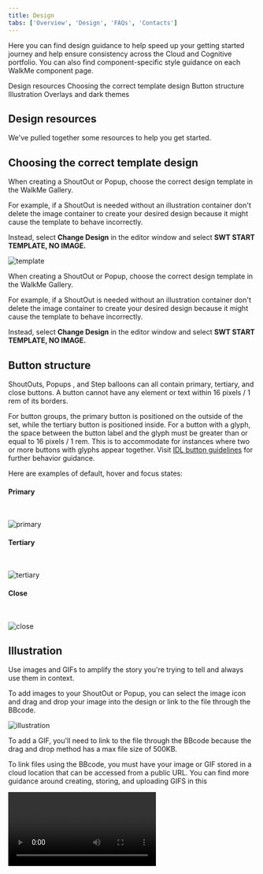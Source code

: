 ```yaml
---
title: Design
tabs: ['Overview', 'Design', 'FAQs', 'Contacts']
---
```



<PageDescription>

  Here you can find design guidance to help speed up your getting started journey and help ensure consistency across the Cloud and Cognitive portfolio. You can also find component-specific style guidance on each WalkMe component page.

</PageDescription>

<AnchorLinks>
  <AnchorLink>Design resources</AnchorLink>
  <AnchorLink>Choosing the correct template design</AnchorLink>
  <AnchorLink>Button structure</AnchorLink>
  <AnchorLink>Illustration</AnchorLink>
  <AnchorLink>Overlays and dark themes</AnchorLink>
</AnchorLinks>

## Design resources

We've pulled together some resources to help you get started.

<Row className="resource-card-group">
  <Column colMd={4} colLg={4} noGutterSm>
    <ResourceCard
      subTitle="WalkMe"
      title="Sketch kit"
      aspectRatio="2:1"
      actionIcon="download"
      href="https://sketch.cloud/s/16c33f90-8481-4210-a375-bcd14adadee4"
    >
    </ResourceCard>
  </Column>
  <Column colMd={4} colLg={4} noGutterSm>
    <ResourceCard
      subTitle="Growth team guidance"
      title="WalkMe Carbon design CSS template"
      aspectRatio="2:1"
      actionIcon="launch"
      href="https://nurturelove.w3bmix.ibm.com/documentation/datatools/walkme-guide/deploymentguides/designTemplates/"
    >
    </ResourceCard>
  </Column>
</Row>

## Choosing the correct template design

When creating a ShoutOut or Popup, choose the correct design template in the WalkMe Gallery.

For example, if a ShoutOut is needed without an illustration container don't delete the image container to create your desired design because it might cause the template to behave incorrectly.

Instead, select **Change Design** in the editor window and select **SWT START TEMPLATE, NO IMAGE.**

![template](images/walkme-shoutout-visuals-choose-correct-template.png)

When creating a ShoutOut or Popup, choose the correct design template in the WalkMe Gallery.

For example, if a ShoutOut is needed without an illustration container don't delete the image container to create your desired design because it might cause the template to behave incorrectly.

Instead, select **Change Design** in the editor window and select **SWT START TEMPLATE, NO IMAGE.**

## Button structure

ShoutOuts, Popups , and Step balloons can all contain primary, tertiary, and close buttons. A button cannot have any element or text within 16 pixels / 1 rem of its borders.

For button groups, the primary button is positioned on the outside of the set, while the tertiary button is positioned inside. For a button with a glyph, the space between the button label and the glyph must be greater than or equal to 16 pixels / 1 rem. This is to accommodate for instances where two or more buttons with glyphs appear together. Visit [IDL button guidelines](https://www.carbondesignsystem.com/components/button/style/) for further behavior guidance.

Here are examples of default, hover and focus states:

#### Primary

<br />

![primary](images/walkme-shoutout-visuals-primary.png)

#### Tertiary

<br />

![tertiary](images/walkme-shoutout-visuals-tertiary.png)

#### Close

<br />

![close](images/walkme-shoutout-visuals-close.png)

## Illustration

Use images and GIFs to amplify the story you're trying to tell and always use them in context. 

To add images to your ShoutOut or Popup, you can select the image icon and drag and drop your image into the design or link to the file through the BBcode.

![illustration](images/walkme-shoutout-visuals-don't-delete.png)

To add a GIF, you'll need to link to the file through the BBcode because the drag and drop method has a max file size of 500KB.

To link files using the BBcode, you must have your image or GIF stored in a cloud location that can be accessed from a public URL. You can find more guidance around creating, storing, and uploading GIFS in this 

<Video src={illustrationVideo} />

Note: To size and scale your image appropriately, you can change the height of the image container but don't change the width. Also, make sure your image doesn’t cover or hide the close icon.

## Overlays and dark themes

Overlays should be utilized for both light and dark themes to provide better clarity around the flow or task that a user engages with.

WalkMe supports three types of overlay features: ShoutOut screen overlay, Step Balloon / Popup Spotlight, and Highlighters. Additionally, your Sketch file prototypes should follow these rules to get wider approval from an accessibility and design standpoint prior to implementation.

<br />

![overlay](images/intro-design-overlay-shoutout-70.png)

<br />

#### Dark themes

Dark themes may present unique difficulties with accessibility because we can only have one global template. Make sure you adopt the right ShoutOut screen overlays,  Step Balloon / Popup spotlight overlays, and Step Balloon Highlighters to avoid this issue.

<br />

![dark themes](images/intro-design-overlays-darkthemes.png)

<br />

#### ShoutOuts

Here you can add a screen overlay behind your ShoutOut, and set the color and opacity of the overlay. For ShoutOuts, the overlay color is Gray 100 #161616 at 70% opacity.

<br />

![shoutouts](images/intro-design-overlay-shoutout.png)

<br />

#### Popups

Popups were designed with custom CSS to match the styling of our ShoutOuts. Because of this you can only utilize the Spotlight overlay within the Popup settings. This should look the same visually but it is applied differently.

From here, you have to enable the Spotlight, set the position within the center of your screen with Position & Fine Tuning, and set the color to Gray 100 (#161616) with  .7 opacity.

<br />

![popup](images/intro-design-overlay-popup.png)

<br />

#### Menu and player overlay

The menu and player overlay is styled in the Global CSS and should appear automatically when you build it in the WalkMe editor.

<br />

![overlay](images/intro-design-overlay-player-70.png)

<br />

#### Step balloon spotlights

Be sure to use Spotlight Balloons for steps within your UI tours, since the primary goal is to call out specific parts of the UI.

When you enable the Spotlight Balloon feature for a step it will dim the screen, except for your selected element, and all other elements will be inactive.

Be sure to set the color to Gray 100 (#161616) at .7 opacity. Set the proper positioning and size in regards to your element, keeping in mind [Carbon spacing guidelines](https://www.carbondesignsystem.com/guidelines/spacing/overview).

Note: You have to set this for each balloon you create.

<br />

![spotlight](images/intro-design-stepballoon-spotlight.png)

<br />

#### Step balloon highlighter

When you enable the Highlighter it will present a colored box around the chosen element of a step balloon. This feature is used to emphasize and frame the selected element. The highlighter is customizable in both thickness and color. Set the thickness to 2px and the color to Blue 30 #A6C8FF.

<br />

![highlighter](images/intro-design-stepballoon-highlighter.png)
